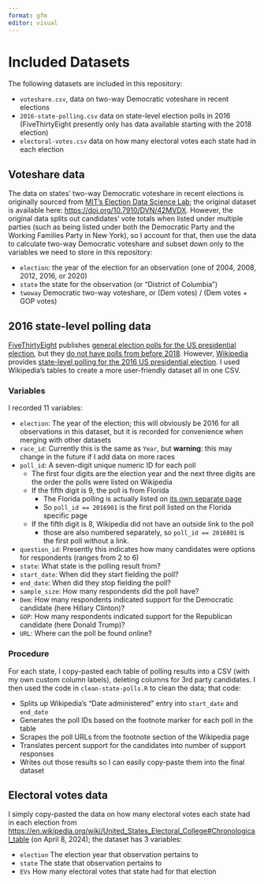 ```yaml
---
format: gfm
editor: visual
---
```


# Included Datasets

The following datasets are included in this repository:

-   `voteshare.csv`, data on two-way Democratic voteshare in recent elections
-   `2016-state-polling.csv` data on state-level election polls in 2016
    (FiveThirtyEight presently only has data available starting with the 2018
    election)
-   `electoral-votes.csv` data on how many electoral votes each state had in
    each election

## Voteshare data

The data on states' two-way Democratic voteshare in recent elections is
originally sourced from [MIT's Election Data Science
Lab](https://electionlab.mit.edu/); the original dataset is available here:
<https://doi.org/10.7910/DVN/42MVDX>. However, the original data splits out
candidates' vote totals when listed under multiple parties (such as being
listed under both the Democratic Party and the Working Families Party in New
York), so I account for that, then use the data to calculate two-way Democratic
voteshare and subset down only to the variables we need to store in this
repository:

-   `election`: the year of the election for an observation (one of 2004, 2008,
    2012, 2016, or 2020)
-   `state` the state for the observation (or "District of Columbia")
-   `twoway` Democratic two-way voteshare, or (Dem votes) / (Dem votes + GOP
    votes)

## 2016 state-level polling data

[FiveThirtyEight](https://abcnews.go.com/538) publishes [general election polls
for the US presidential election](https://projects.fivethirtyeight.com/polls/),
but they [do not have polls from before
2018](https://abcnews.go.com/538/538s-polls-policy-faqs/story?id=104489193).
However, [Wikipedia](https://en.wikipedia.org/wiki/Main_Page) provides
[state-level polling for the 2016 US presidential
election](https://en.wikipedia.org/wiki/Statewide_opinion_polling_for_the_2016_United_States_presidential_election).
I used Wikipedia's tables to create a more user-friendly dataset all in one
CSV.

### Variables

I recorded 11 variables:

-   `election`: The year of the election; this will obviously be 2016 for all
    observations in this dataset, but it is recorded for convenience when
    merging with other datasets
-   `race_id`: Currently this is the same as `Year`, but **warning**: this may
    change in the future if I add data on more races
-   `poll_id`: A seven-digit unique numeric ID for each poll
    -   The first four digits are the election year and the next three digits
        are the order the polls were listed on Wikipedia
    -   If the fifth digit is 9, the poll is from Florida
        -   The Florida polling is actually listed on [its own separate
            page](https://en.wikipedia.org/wiki/Opinion_polling_for_the_2016_United_States_presidential_election_in_Florida)
        -   So `poll_id == 2016901` is the first poll listed on the Florida
            specific page
    -   If the fifth digit is 8, Wikipedia did not have an outside link to the
        poll
        -   those are also numbered separately, so `poll_id == 2016801` is the
            first poll without a link.
-   `question_id`: Presently this indicates how many candidates were options
    for respondents (ranges from 2 to 6)
-   `state`: What state is the polling result from?
-   `start_date`: When did they start fielding the poll?
-   `end_date`: When did they stop fielding the poll?
-   `sample_size`: How many respondents did the poll have?
-   `Dem`: How many respondents indicated support for the Democratic candidate
    (here Hillary Clinton)?
-   `GOP`: How many respondents indicated support for the Republican candidate
    (here Donald Trump)?
-   `URL`: Where can the poll be found online?

### Procedure

For each state, I copy-pasted each table of polling results into a CSV (with my
own custom column labels), deleting columns for 3rd party candidates. I then
used the code in `clean-state-polls.R` to clean the data; that code:

-   Splits up Wikipedia's "Date administered" entry into `start_date` and
    `end_date`
-   Generates the poll IDs based on the footnote marker for each poll in the
    table
-   Scrapes the poll URLs from the footnote section of the Wikipedia page
-   Translates percent support for the candidates into number of support
    responses
-   Writes out those results so I can easily copy-paste them into the final
    dataset

## Electoral votes data

I simply copy-pasted the data on how many electoral votes each state had in
each election from
<https://en.wikipedia.org/wiki/United_States_Electoral_College#Chronological_table>
(on April 8, 2024); the dataset has 3 variables:

-   `election` The election year that observation pertains to
-   `state` The state that observation pertains to
-   `EVs` How many electoral votes that state had for that election

